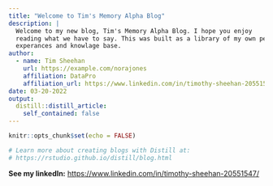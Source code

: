 ```yaml
---
title: "Welcome to Tim's Memory Alpha Blog"
description: |
  Welcome to my new blog, Tim's Memory Alpha Blog. I hope you enjoy 
  reading what we have to say. This was built as a library of my own personal 
  experances and knowlage base.
author:
  - name: Tim Sheehan 
    url: https://example.com/norajones
    affiliation: DataPro
    affiliation_url: https://www.linkedin.com/in/timothy-sheehan-20551547/
date: 03-20-2022
output:
  distill::distill_article:
    self_contained: false
---
```



```r
knitr::opts_chunk$set(echo = FALSE)

# Learn more about creating blogs with Distill at:
# https://rstudio.github.io/distill/blog.html

```



**See my linkedIn:**
<https://www.linkedin.com/in/timothy-sheehan-20551547/>
